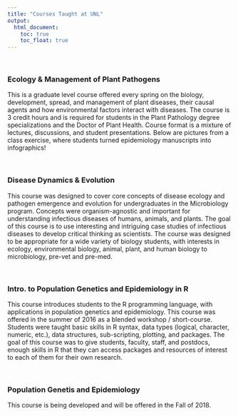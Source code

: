 ```yaml
---
title: "Courses Taught at UNL"
output:
  html_document:
    toc: true
    toc_float: true
---
```


<br>

### Ecology & Management of Plant Pathogens
This is a graduate level course offered every spring on the biology, development, spread, and management of plant diseases, their causal agents and how environmental factors interact with diseases. The course is 3 credit hours and is required for students in the Plant Pathology degree specializations and the Doctor of Plant Health. Course format is a mixture of lectures, discussions, and student presentations. Below are pictures from a class exercise, where students turned epidemiology manuscripts into infographics!

<br>

### Disease Dynamics & Evolution 
This course was designed to cover core concepts of disease ecology and pathogen emergence and evolution for undergraduates in the Microbiology program. Concepts were organism-agnostic and important for understanding infectious diseases of humans, animals, and plants. The goal of this course is to use interesting and intriguing case studies of infectious diseases to develop critical thinking as scientists. The course was designed to be appropriate for a wide variety of biology students, with interests in ecology, environmental biology, animal, plant, and human biology to microbiology, pre-vet and pre-med.  

<br>

### Intro. to Population Genetics and Epidemiology in R
This course introduces students to the R programming language, with applications in population genetics and epidemiology. This course was offered in the summer of 2016 as a blended workshop / short-course. Students were taught basic skills in R syntax, data types (logical, character, numeric, etc.), data structures, sub-scripting, plotting, and packages. The goal of this course was to give students, faculty, staff, and postdocs, enough skills in R that they can access packages and resources of interest to each of them for their own research. 

<br> 

### Population Genetis and Epidemiology
This course is being developed and will be offered in the Fall of 2018.